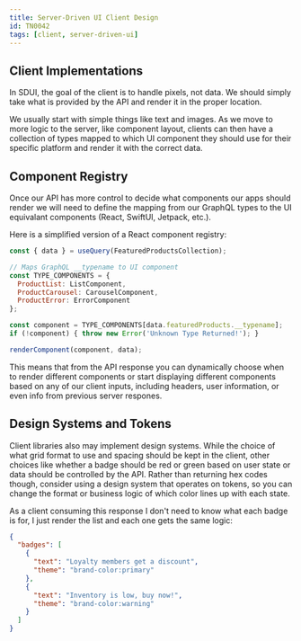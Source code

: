 ```yaml
---
title: Server-Driven UI Client Design
id: TN0042
tags: [client, server-driven-ui]
---
```


## Client Implementations

In SDUI, the goal of the client is to handle pixels, not data. We should simply take what is provided by the API and render it in the proper location.

We usually start with simple things like text and images. As we move to more logic to the server, like component layout, clients can then have a collection of types mapped to which UI component they should use for their specific platform and render it with the correct data.

## Component Registry
Once our API has more control to decide what components our apps should render we will need to define the mapping from our GraphQL types to the UI equivalant components (React, SwiftUI, Jetpack, etc.).

Here is a simplified version of a React component registry:
```jsx
const { data } = useQuery(FeaturedProductsCollection);

// Maps GraphQL __typename to UI component
const TYPE_COMPONENTS = {
  ProductList: ListComponent,
  ProductCarousel: CarouselComponent,
  ProductError: ErrorComponent
};

const component = TYPE_COMPONENTS[data.featuredProducts.__typename];
if (!component) { throw new Error('Unknown Type Returned!'); }

renderComponent(component, data);
```

This means that from the API response you can dynamically choose when to render different components or start displaying different components based on any of our client inputs, including headers, user information, or even info from previous server respones.

## Design Systems and Tokens
Client libraries also may implement design systems. While the choice of what grid format to use and spacing should be kept in the client, other choices like whether a badge should be red or green based on user state or data should be controlled by the API.
Rather than returning hex codes though, consider using a design system that operates on tokens, so you can change the format or business logic of which color lines up with each state.

As a client consuming this response I don't need to know what each badge is for, I just render the list and each one gets the same logic:
```json
{
  "badges": [
    {
      "text": "Loyalty members get a discount",
      "theme": "brand-color:primary"
    },
    {
      "text": "Inventory is low, buy now!",
      "theme": "brand-color:warning"
    }
  ]
}
```
